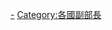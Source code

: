{{Catnav|頁面分類|地理|国家|亚洲国家|中華民國}}
{{Catnav|頁面分類|历史|各國歷史|台灣歷史|台灣戰後時期|台灣戰後時期人物|台灣戰後時期政治人物}}
{{Catnav|頁面分類|历史|各國歷史|台灣歷史|台灣人 (依時代區分)|台灣戰後時期人物|台灣戰後時期政治人物}}
{{Catnav|頁面分類|人物|各國人物|中華民國人|各職業中華民國人|中华民国政治人物}}
{{Catnav|頁面分類|……|各國政治人物|中华民国政治人物}}
{{Catnav|頁面分類|……|中華民國政治|中华民国政治人物}}
{{Catnav|頁面分類|……|台灣|台湾政治|台湾政治人物|台灣戰後時期政治人物}}


[[Category:中華民國行政院所屬部會人物|-]]
[[Category:各國副部長|Category:各國副部長]]